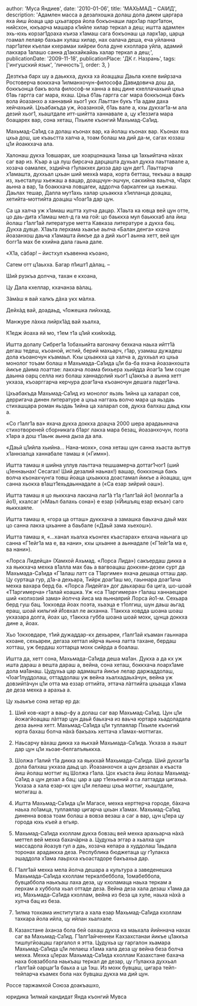 
  author: 'Муса Яндиев',
  date: '2010-01-06',
  title: 'МАХЬМАД – САIИД',
  description:
    'Адамлен масса а дезалхошка долаш дола дикеи царгара яха йиш йоаца  цар цхьатарра йола бокъонаши  ларх1ар парг1атон, нийсхон, юкъарча  машара к1ийле хилар теркал а деш; иштта     адамлен эхь-юхь корзаг1доаха къиза х1амаш сага бокъонаш ца ларх1ар, царца гоамал лелаяр бахьан хулаш хилар, нах оалача деша, еча уйланна парг1атеи къелаи кхерамаи хийреи бола дуне кхоллара уйла, адамий лакхара 1алашо санна д1акхайкайаь халар теркал а деш;',
  publicationDate: '2009-11-18',
  publicationPlace: 'ДК г. Назрань',
  tags: ['ингушский язык', 'личность'],
  order: 3,
}


Дезткъа барх шу а даьккха, дукха ха йоаццаш Даьла кхеле вийрзача Ростоверча воккхача 1илманхочун-философа Давидовича дош да, боккъонца бакъ вола философ-м ханна а вац дине кхеллачахьий цхьа б1аь гаргга саг мара, яхаш. Цхьа б1аь гаргга саг мара боккъонца бакъ вола йоазанхо а ханнавий хьог1 укх Лаьттан букъ т1а адам даха хейчахьий. Цхьабакъда уж, йоазанхой, б1аь вале а, кхы дукхаг1а-м ала дезий хьог1, хьаштдале итт-шийтта ханнавале а, цу к1еззига мара боацарех вар, сона хеташ, Пхьиле къонгий Махьмад-Са1ид.

Махьмад-Са1ид са долаш къонах вар, ка йолаш къонах вар. Къонах яха цхьа дош, ше къаьстта халча а, тоам болаш ма дий да-м, сагах юззаш ц1и йоаккхача ала.

Халонаш дукха 1овшарах, ше хоарцонашка 1ахьа ца 1ахьийтача нàхах саг вар из. Къар а ца луш бирсача дарцашта духьал дукха лаьттавале а, хозача оамалех, эздийча г1улакхех дизза дар цун дег1. Лаьттарча х1амашта, духхьал цхьан ший мехкà мара, корта бетташ, текъаш а вацар из, хьесталуш хьежаш а вацар, доаццчун-эшчун, сакхийна ваьлча, ч1арх аьнна а вар, 1а боаккхача ловцагеи, аддолча баркалгеи ца хьежаш. Даьлах тешар, Далла мут1ахь халар цхьаккха х1илланца доацаш, хетийта-моттийта доацаш ч1оаг1а дар цун.

Са ца халча уж х1амаш иштта хулча дацар. Х1аьта ка ювца вей цун отте, цо даь-дита х1амаш мел-д га ма гой: цо баьккха мул баьккхаб ала йиш йолаш г1алг1ай литературе метта Кавказа литературе а дукха бац. Дукха дувце. Х1аьта лерхама хьакъе аьлча «Балан денга» кхача йоазанхош даьча х1амашта йикъе да а дий хьог1 аьнна хетт, вей цун богг1а мах бе кхийна дала гаьна дале.

«Х1а, сàбар! – йистхул къавенна къоано,

Сатем отт ц1аьхха. Багар п1ишт1 дàлац. –

Ший рузкъа долчча, тахан е кхоана,

Цу Дала кхеллар, кхачанза вàлац.

Зàмàш я вай халкъ дàха укх мàлха.

Дейхàд вай, доадаьд, ч1ожешка лийхкад.

Манжуре лàхка лийрх1àд вай хьалха,

К1едж йоаха яй мо, т1ем т1а ц1ий кхийхкàд.

Иштта долалу Сибрег1а 1обахьийта вагоначу бехкача наьха ийтт1à дегаш тедеш, къоаной, истий, берий махьарч, г1ар, узамаш дужадеш дола къоаночун къамаьл. Кхы цхьаккха ца халча а, духхьал из цхьа монолог тоъам болаш я Махьмада-Са1ида ц1и ба-ба яхача йоазанхошта йикъе дàима лоаттае: лакхача лоама бихьера хьийдда йоаг1а 1им соцае даьнна оарц селла низ болаш ханнадолий хьог1 ц1аккъа а аьнна хетт укхаза, къоарггарча керчура доаг1ача къоаночун дешага ладег1ача.

Цхьабакъда Махьмад-Са1ид из монолог яьзяь 1ийна ца халарал сов, дерригача динен литературе а цхьа наггахь волчо мара ца яьздаь стихашцара роман яьздаь 1ийна ца халарал сов, дукха балхаш даьд кхы а.

«Со г1алг1а ва» яхача дукха доккха доацча 2000 шера арадаьннача стихотвореней сборникага б1арг лакха мара безац, йоазанхочун, поэта х1ара а дош т1аьнк аьнна дыза да ала.

«Даьй ц1ийла хьийна… Нана-мохк», сона хеташ цун санна хьаста аьттув х1аннзалца ханнабале тамаш я («Гимн»).

Иштта тамаш я шийна уллув лаьттача тешшамерча доттаг1чог1 (ший ц1еннаьнах! Сесагах! Ший дезалий наьнах!) вашар, боккхонца бакъ волча къонахчунга товш йоаца цхьаккха доастамал йикъе а йоацаш, цун санна хьокха в1ашт1ехьдаьннадале а («Са езар зийрий оаш»).

Иштта тамаш я цо яьккхача лакхача лаг1à т1а г1алг1ай йо1 (моллаг1а а йо1), кхалсаг («Маьл балахь сона») е езар («Йишъяц езар екъа») саго яьккхаяле.

Иштта тамаш я, «гора ца отташ» дуккхача а замашка баьхача даьй мах цо санна лакха цхьанне а баьбале («Даьй зама хьехош»).

Иштта тамаш я, «…ханал хьалха къонгех къастарах» елхача наьнага цо санна «Г1ейг1а ма е, ва нани», кхы цхьанне а аьннадале («Г1ейг1а ма е, ва нани»).

«Лорса Лидейца» (Хамхой Ахьмад. «Лорса Лида») сакъердаш дикка а ха яьккхача мехка в1алла мах баь а вагвоацаш доккхеи-дезеи сурт да Махьмада-Са1ида «Г1алаш латт са Т1аргиме» яхача дешаца отташ дар. Цу суртаца гур, д1а-а дехьара, Тийрк доаг1аш мо, гаьннара доаг1ача мехка вахара берд ба. «Лорса Лидейга» дог даьхараш ба цига, шо-шоай «Т1аргимерча» г1алай коашка. Уж «са Т1аргимера» г1алаш ханнаецаре ший «колхозий зама» йолчча йиса ма яьннаярий Лорса йо1-м. Сехьара берд гуш бац. 1окховда йоах поэта, хьаэца е т1олгиш, шун даьш аьгад ераш, шоай кильгий й1овхал ле акханна. Т1аккха ховдда шоана шоаш укхазара долга, йоах цо, т1аккха губба шоана шоай мохк, цунца доккха дине а, йоах.

Хьо 1окховдаре, т1ий дужаддар-кх дехьареи, г1алг1ай къаман гаьннара кхоане, сехьареи, дегаза хеттал ийрча яьнна латта тахане, бердаш хотташ, уж бердаш хоттарца мохк сийрда а боалаш.

Иштта да, хетт сона, Махьмада-Са1ида деша ма1ан. Дукха а да кх уж ишта дараш а вешта дараш а, вейна, сона хеташ, боккхача лоарх1аме дола ма1анаш. Цудухьа цар адамашта йикъе лелар даржаддолаш, ч1оаг1луддолаш, оттаддолаш уж вейна хьалхадаьхàчун, вейна уж довзийтàчун ц1и отта ма еззар оттийта, эттача лàттийта цхьацца х1ама де деза мехка а арахьа а.

Цу хьаькъе сона хетар ер да:

1. Ший ков-карт а ваьр-фу а долаш саг вар Махьмад-Са1ид. Цун ц1и йожагйоацаш лàттар цун даьй баьхача из ваьча юртара хьадоладала деза аьнна хетт. Махьмад-Са1ида ц1и туллаялар Пхьиле къонгий юрта бахаш болча нàхà бакъахь хеттача х1амах-моттигах.

2. Наьсарчу вàхаш дикка ха яькхай Махьмада-Са1ида. Укхаза а хьашт дар цун ц1и хьоае-белгалъяьккха.

3. Шолжа г1алий т1а дикка ха яьккхай Махьмада-Са1ида. Ший дукхаг1а дола балхаш укхаза даьд цо. Йоазанхочох а цун дезалах а къаста йиш йолаш моттиг яц Шолжа г1ала. Цох къаста йиш йолаш Махьмад-Са1ид а цун дезал а бац: цар а цар т1ехьений а са латтадда цигахьа. Укхаза а хала езар-кх цун ц1и лелаеш цхьа моттиг, хьаштдале, мотигаш а.

4. Иштта Махьмад-Са1ида ц1и Магасе, мехка керттерча городе, бàхача наьха ло1амца, туллаялар цигарча цхьан х1амах. Махьмад-Са1ид диненна вовза тоам болаш а вовза везаш а саг а вар, цун ц1ера цу города юхь къей а егьяр.

5. Махьмад-Са1ида кхоллам дукха бовзац вей мехка арахьарча нàхà меттел вей мехка бахачàрна а. Цудухьа эггар а хьалха цун массадола йоазув гул а даь, хозача кепара а худдолаш 1аьдала торонах арадаккха деза. Республика бюджетаца цу г1улакха эшаддола х1ама лаьрхха къоастадоре бакъахьа дар.

6. Г1алг1ай мехка мела йолча дешара а культура а заведенешка Махьмада-Са1ида кхоллам теркалбеббола, 1омабеббола, бувцаббола наькъаш лаха деза, цу кхоламаца наьха теркам а лерхам а хуббола хьал оттаде деза. Вейна деза хала дезаш х1ама да из, Махьмада-Са1ида кхоллам, вейна из беза ца хуле, наьха нàхà а хулча бац из беза.

7. 1илма тохкама институтага а хала езар Махьмад-Са1ида кхоллам тахкара йола ийла, цу ийлан хьалхале.

8. Казахстане àханза бола бей оахаш дукха ка маьхала йийннача нахах саг ва Махьмад-Са1ид. Г1алг1айченнеи Кахзахстанаи йикъе ц1аккъа тишлугйоацаш гаргалол я этта. Цудухьа цу гаргалон хьамара Махьмад-Са1ида ц1и лелаеш х1ама хала деза цу вейна беза болча мехка. Мехка ц1ерах Махьмад-Са1ида кхоллам Казахстане бахача наха бовзаббола наькъаш теркал де дезар, цу г1улакха духхьал г1алг1ай оарцаг1а баьха а ца 1эш. Из мохк бувцаш, цигара тейп-тейпарча къамех бола нах бувцаш дукха ма дий цун.

Россе таржамхой Союза доакъашхо,

юридика 1илмай кандидат Янда къонгий Мувса
